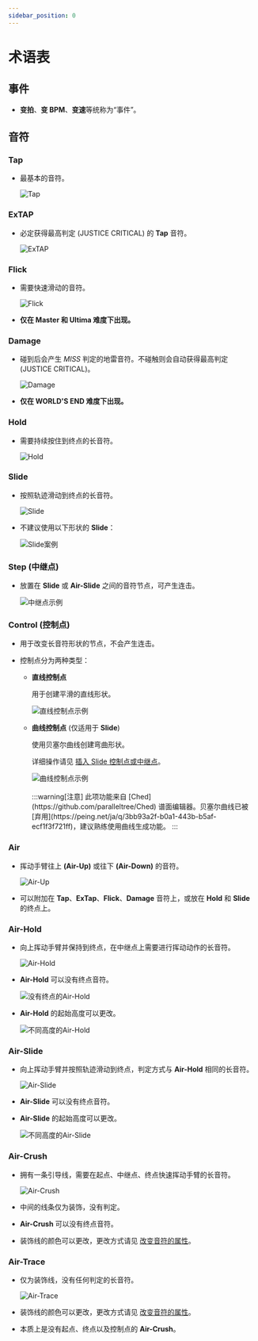 ```yaml
---
sidebar_position: 0
---
```



# 术语表

## 事件

- **变拍**、**变 BPM**、**变速**等统称为“事件”。

## 音符

### Tap

- 最基本的音符。

  <Image src="/img/docs/note-tap.png" alt="Tap" />

### ExTAP

- 必定获得最高判定 (JUSTICE CRITICAL) 的 **Tap** 音符。

  <Image src="/img/docs/note-extap.png" alt="ExTAP" />

### Flick

- 需要快速滑动的音符。

  <Image src="/img/docs/note-flick.png" alt="Flick" />

- **仅在 Master 和 Ultima 难度下出现。**

### Damage

- 碰到后会产生 _MISS_ 判定的地雷音符。不碰触则会自动获得最高判定 (JUSTICE CRITICAL)。

  <Image src="/img/docs/note-damage.png" alt="Damage" />

- **仅在 WORLD'S END 难度下出现。**

### Hold

- 需要持续按住到终点的长音符。

  <Image src="/img/docs/note-hold.png" alt="Hold" />

### Slide

- 按照轨迹滑动到终点的长音符。

  <Image src="/img/docs/note-slide.png" alt="Slide" />

- 不建议使用以下形状的 **Slide**：

  <Image src="/img/docs/cases-slides.png" alt="Slide案例" />

### Step (中继点)

- 放置在 **Slide** 或 **Air-Slide** 之间的音符节点，可产生连击。

  <Image src="/img/docs/step.png" alt="中继点示例" />

### Control (控制点)

- 用于改变长音符形状的节点，不会产生连击。

- 控制点分为两种类型：

  - **直线控制点**

    用于创建平滑的直线形状。

    <Image src="/img/docs/control-n.png" alt="直线控制点示例" />

  - **曲线控制点** (仅适用于 **Slide**)

    使用贝塞尔曲线创建弯曲形状。

    详细操作请见 [插入 Slide 控制点或中继点](/docs/margrete/basic/basic-edit-chart)。

    <Image src="/img/docs/control-b.png" alt="曲线控制点示例" />
    <br />
    <br />
    :::warning[注意]
    此项功能来自 [Ched](https://github.com/paralleltree/Ched)
    谱面编辑器。贝塞尔曲线已被[弃用](https://peing.net/ja/q/3bb93a2f-b0a1-443b-b5af-ecf1f3f721ff)，建议熟练使用曲线生成功能。
    :::

### Air

- 挥动手臂往上 **(Air-Up)** 或往下 **(Air-Down)** 的音符。

  <Image src="/img/docs/note-air-up.png" alt="Air-Up" />

- 可以附加在 **Tap**、**ExTap**、**Flick**、**Damage** 音符上，或放在 **Hold** 和 **Slide** 的终点上。

### Air-Hold

- 向上挥动手臂并保持到终点，在中继点上需要进行挥动动作的长音符。

  <Image src="/img/docs/note-airhold.png" alt="Air-Hold" />

- **Air-Hold** 可以没有终点音符。

  <Image src="/img/docs/air-no-end.png" alt="没有终点的Air-Hold" />

- **Air-Hold** 的起始高度可以更改。

  <Image src="/img/docs/air-example1.png" alt="不同高度的Air-Hold" />

### Air-Slide

- 向上挥动手臂并按照轨迹滑动到终点，判定方式与 **Air-Hold** 相同的长音符。

  <Image src="/img/docs/note-airslide.png" alt="Air-Slide" />

- **Air-Slide** 可以没有终点音符。

- **Air-Slide** 的起始高度可以更改。

  <Image src="/img/docs/air-example2.png" alt="不同高度的Air-Slide" />

### Air-Crush

- 拥有一条引导线，需要在起点、中继点、终点快速挥动手臂的长音符。

  <Image src="/img/docs/note-aircrush.png" alt="Air-Crush" />

- 中间的线条仅为装饰，没有判定。

- **Air-Crush** 可以没有终点音符。

- 装饰线的颜色可以更改，更改方式请见 [改变音符的属性](/docs/margrete/basic/basic-change-note-attr)。

### Air-Trace

- 仅为装饰线，没有任何判定的长音符。

  <Image src="/img/docs/note-airtrace.png" alt="Air-Trace" />

- 装饰线的颜色可以更改，更改方式请见 [改变音符的属性](/docs/margrete/basic/basic-change-note-attr)。

- 本质上是没有起点、终点以及控制点的 **Air-Crush**。

